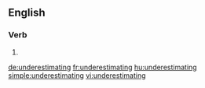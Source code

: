 
==English==

===Verb===
{{head|en|present participle}}

# {{present participle of|underestimate|lang=en|nocat=1}}

[[de:underestimating]]
[[fr:underestimating]]
[[hu:underestimating]]
[[simple:underestimating]]
[[vi:underestimating]]
